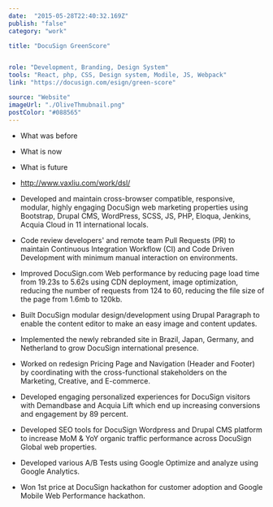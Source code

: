 ```yaml
---
date:  "2015-05-28T22:40:32.169Z"
publish: "false" 
category: "work"

title: "DocuSign GreenScore"


role: "Development, Branding, Design System"
tools: "React, php, CSS, Design system, Modile, JS, Webpack" 
link: "https://docusign.com/esign/green-score" 

source: "Website"
imageUrl: "./OliveThmubnail.png"
postColor: "#088565"
---
```


- What was before
- What is now
- What is future
- http://www.vaxliu.com/work/dsl/


- Developed and maintain cross-browser compatible, responsive, modular, highly engaging DocuSign web marketing properties using Bootstrap, Drupal CMS, WordPress, SCSS, JS, PHP, Eloqua, Jenkins, Acquia Cloud in 11 international locals.
- Code review developers' and remote team Pull Requests (PR) to maintain Continuous Integration Workflow (CI) and Code Driven Development with minimum manual interaction on environments.
- Improved DocuSign.com Web performance by reducing page load time from 19.23s to 5.62s using CDN deployment, image optimization, reducing the number of requests from 124 to 60, reducing the file size of the page from 1.6mb to 120kb. 
- Built DocuSign modular design/development using Drupal Paragraph to enable the content editor to make an easy image and content updates.
- Implemented the newly rebranded site in Brazil, Japan, Germany, and Netherland to grow DocuSign international presence.
- Worked on redesign Pricing Page and Navigation (Header and Footer) by coordinating with the cross-functional stakeholders on the Marketing, Creative, and E-commerce. 
- Developed engaging personalized experiences for DocuSign visitors with Demandbase and Acquia Lift which end up increasing conversions and engagement by 89 percent.
- Developed SEO tools for DocuSign Wordpress and Drupal CMS platform to increase MoM & YoY organic traffic performance across DocuSign Global web properties.
- Developed various A/B Tests using Google Optimize and analyze using Google Analytics.
- Won 1st price at DocuSign hackathon for customer adoption and Google Mobile Web Performance hackathon.